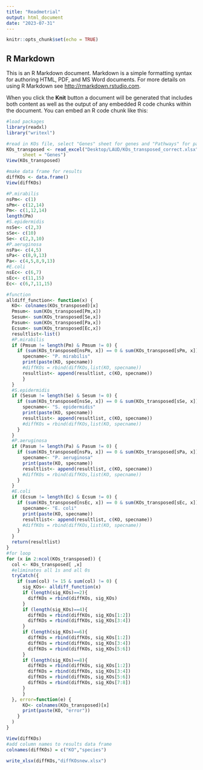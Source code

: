 ```yaml
---
title: "Readmetrial"
output: html_document
date: "2023-07-31"
---
```


```r
knitr::opts_chunk$set(echo = TRUE)
```

## R Markdown

This is an R Markdown document. Markdown is a simple formatting syntax for authoring HTML, PDF, and MS Word documents. For more details on using R Markdown see <http://rmarkdown.rstudio.com>.

When you click the **Knit** button a document will be generated that includes both content as well as the output of any embedded R code chunks within the document. You can embed an R code chunk like this:

```r

#load packages
library(readxl)
library("writexl")

#read in KOs file, select "Genes" sheet for genes and "Pathways" for pathways 
KOs_transposed <- read_excel("Desktop/LAUD/KOs_transposed_correct.xlsx", 
      sheet = "Genes")
View(KOs_transposed)

#make data frame for results
diffKOs <- data.frame()
View(diffKOs)

#P.mirabilis
nsPm<- c(1)
sPm<- c(12,14)
Pm<- c(1,12,14)
length(Pm)
#S.epidermidis
nsSe<- c(2,3)
sSe<- c(10)
Se<- c(2,3,10)
#P.aeruginosa
nsPa<- c(4,5)
sPa<- c(8,9,13)
Pa<- c(4,5,8,9,13)
#E.coli
nsEc<- c(6,7)
sEc<- c(11,15)
Ec<- c(6,7,11,15)

#function
alldiff_function<- function(x) {
  KO<- colnames(KOs_transposed)[x]
  Pmsum<- sum(KOs_transposed[Pm,x])
  Sesum<- sum(KOs_transposed[Se,x])
  Pasum<- sum(KOs_transposed[Pa,x])
  Ecsum<- sum(KOs_transposed[Ec,x])
  resultlist<-list()
  #P.mirabilis
  if (Pmsum != length(Pm) & Pmsum != 0) {
    if (sum(KOs_transposed[nsPm, x]) == 0 & sum(KOs_transposed[sPm, x]) == length(sPm)) {
      specname<- "P. mirabilis"
      print(paste(KO, specname))
      #diffKOs = rbind(diffKOs,list(KO, specname))
      resultlist<- append(resultlist, c(KO, specname))
      }
  }
  #S.epidermidis
  if (Sesum != length(Se) & Sesum != 0) {
    if (sum(KOs_transposed[nsSe, x]) == 0 & sum(KOs_transposed[sSe, x]) == length(sSe)) {
      specname<- "S. epidermidis"
      print(paste(KO, specname))
      resultlist<- append(resultlist, c(KO, specname))
      #diffKOs = rbind(diffKOs,list(KO, specname))
    }
  }
  #P.aeruginosa
  if (Pasum != length(Pa) & Pasum != 0) {
    if (sum(KOs_transposed[nsPa, x]) == 0 & sum(KOs_transposed[sPa, x]) == length(sPa)) {
      specname<- "P. aeruginosa"
      print(paste(KO, specname))
      resultlist<- append(resultlist, c(KO, specname))
      #diffKOs = rbind(diffKOs,list(KO, specname))
    }
  }
  #E.coli
  if (Ecsum != length(Ec) & Ecsum != 0) {
    if (sum(KOs_transposed[nsEc, x]) == 0 & sum(KOs_transposed[sEc, x]) == length(sEc)) {
      specname<- "E. coli"
      print(paste(KO, specname))
      resultlist<- append(resultlist, c(KO, specname))
      #diffKOs = rbind(diffKOs,list(KO, specname))
    }
  }
  return(resultlist)
}
#for loop 
for (x in 2:ncol(KOs_transposed)) {
  col <- KOs_transposed[ ,x]
  #eliminates all 1s and all 0s
  tryCatch({
    if (sum(col) != 15 & sum(col) != 0) {
      sig_KOs<- alldiff_function(x)
      if (length(sig_KOs)==2){
        diffKOs = rbind(diffKOs, sig_KOs)
      }
      if (length(sig_KOs)==4){
        diffKOs = rbind(diffKOs, sig_KOs[1:2])
        diffKOs = rbind(diffKOs, sig_KOs[3:4])
      }
      if (length(sig_KOs)==6){
        diffKOs = rbind(diffKOs, sig_KOs[1:2])
        diffKOs = rbind(diffKOs, sig_KOs[3:4])
        diffKOs = rbind(diffKOs, sig_KOs[5:6])
      }
      if (length(sig_KOs)==8){
        diffKOs = rbind(diffKOs, sig_KOs[1:2])
        diffKOs = rbind(diffKOs, sig_KOs[3:4])
        diffKOs = rbind(diffKOs, sig_KOs[5:6])
        diffKOs = rbind(diffKOs, sig_KOs[7:8])
      }
      }
  }, error=function(e) {
      KO<- colnames(KOs_transposed)[x]
      print(paste(KO, "error"))
    }
  )
}

View(diffKOs)
#add column names to results data frame 
colnames(diffKOs) = c("KO","species")

write_xlsx(diffKOs,"diffKOsnew.xlsx")

```

